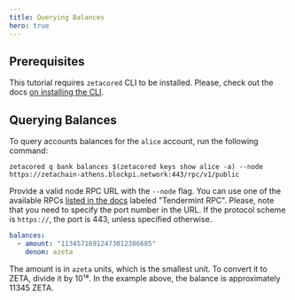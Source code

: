 ```yaml
---
title: Querying Balances
hero: true
---
```


## Prerequisites

This tutorial requires `zetacored` CLI to be installed. Please, check out the
docs [on installing the CLI](/developers/cli/setup).

## Querying Balances

To query accounts balances for the `alice` account, run the following command:

```
zetacored q bank balances $(zetacored keys show alice -a) --node https://zetachain-athens.blockpi.network:443/rpc/v1/public
```

Provide a valid node RPC URL with the `--node` flag. You can use one of the
available RPCs [listed in the docs](/reference/network/api) labeled "Tendermint RPC".
Please, note that you need to specify the port number in the URL. If the
protocol scheme is `https://`, the port is 443, unless specified otherwise.

```yml
balances:
  - amount: "11345716912473012386685"
    denom: azeta
```

The amount is in `azeta` units, which is the smallest unit. To convert it to
ZETA, divide it by 10¹⁸. In the example above, the balance is approximately
11345 ZETA.
